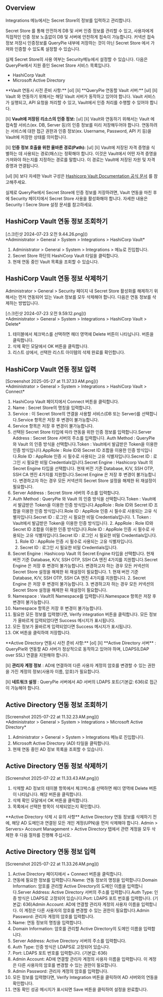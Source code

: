 
## Overview
Integrations 메뉴에서는 Secret Store의 정보를 입력하고 관리합니다.

Secret Store 를 통해 안전하게 DB 및 서버 인증 정보를 관리할 수 있고, 사용자에게 직접적인 인증 정보 노출없이 DB 및 서버에 안전하게 접속이 가능합니다. 커넥션 접속 정보 저장시 인증정보를 QueryPie 내부에 저장하는 것이 아닌 Secret Store 에서 가져와 인증할 수 있도록 설정할 수 있습니다.

실제 Secret Store의 사용 여부는 Security메뉴에서 설정할 수 있습니다. 다음은 QueryPie에서 지원 중인 Secret Store 서비스 목록입니다.

* HashiCorp Vault
* Microsoft Active Directory

<Callout type="info">
**Vault 연동시 사전 준비 사항:** 
[ol]
[li]
**QueryPie 연동할 Vault 서버:** 
[ul]
[li]
Vault 와 연동하기 위해서는 해당 Vault 서버가 동작하고 있어야 합니다. Vault 서비스가 실행되고, API 요청을 처리할 수 있고, Vault에서 인증 처리를 수행할 수 있어야 합니다. 



[li]
**Vault에 저장된 리소스의 인증 정보:** 
[ul]
[li]
Vault와 연동하기 위해서는 Vault 에 접속할 서비스(ex. DB, Server 등)의 인증 정보를 미리 저장해두어야 합니다. 연동하려는 서비스에 대한 접근 권한과 인증 정보(ex. Username, Password, API 키 등)을 Vault에 저장한 상태를 의미합니다. 



[li]
**인증 정보 호출을 위한 올바른 경로(Path):** 
[ul]
[li]
Vault에 저장된 자격 증명을 식별하는 데 사용되는 경로(패스)는 정확해야 합니다. 이것은 Vault에서 어떤 자격 증명을 가져와야 하는지를 지정하는 경로를 말합니다. 이 경로는 Vault에 저장된 자원 및 자격 증명과 연결됩니다. 




[ul]
[li]
보다 자세한 Vault 구성은 [Hashicorp Vault Documentation 공식 문서](https://developer.hashicorp.com/vault/docs) 를 참고해주세요. 


</Callout>

<Callout type="important">
실제로 QueryPie에서 Secret Store에 인증 정보를 저장하려면, Vault 연동을 마친 후에 Security 페이지에서 Secret Store 사용을 활성화해야 합니다. 자세한 내용은 Security l Secre Store 설정 문서를 참고하세요. 
</Callout>

## HashiCorp Vault 연동 정보 조회하기
<p align="center">
<div>[스크린샷 2024-07-23 오전 9.44.26.png]()</div>
*Administrator &gt; General &gt; System &gt; Integrations &gt; HashiCorp Vault*
</p>

1. Administrator > General > System > Integrations > 메뉴로 진입합니다.
2. Secret Store 하단의 HashiCorp Vault 타일을 클릭합니다.
3. 현재 연동 중인 Vault 목록을 조회할 수 있습니다.

## HashiCorp Vault 연동 정보 삭제하기
Administrator &gt; General &gt; Security 페이지 내 Secret Store 활성화를 해제하기 위해서는 먼저 연동되어 있는 Vault 정보를 모두 삭제해야 합니다. 다음은 연동 정보를 삭제하는 방법입니다.

<p align="center">
<div>[스크린샷 2024-07-23 오전 9.59.12.png]()</div>
*Administrator &gt; General &gt; System &gt; Integrations &gt; HashiCorp Vault &gt; Delete*
</p>

1. 테이블에서 체크박스를 선택하면 헤더 영역에 Delete 버튼이 나타납니다. 버튼을 클릭합니다.
2. 삭제 확인 모달에서 OK 버튼을 클릭합니다.
3. 리스트 상에서, 선택한 리스트 아이템의 삭제 완료를 확인합니다.

## HashiCorp Vault 연동 정보 입력
<p align="center">
<div>[Screenshot 2025-05-27 at 11.37.33 AM.png]()</div>
*Administrator &gt; General &gt; System &gt; Integrations &gt; HashiCorp Vault &gt; Connect*
</p>

1. HashiCorp Vault 페이지에서 Connect 버튼을 클릭합니다.
2. Name : Secret Store의 명칭을 입력합니다.
3. Service : 이 Secret Store의 연결을 사용할 서비스(DB 또는 Server)를 선택합니다.Service 항목은 저장 후 변경이 불가능합니다.
  1. Service 항목은 저장 후 변경이 불가능합니다.
4. 선택된 Secret Store 타입에 따라 연동을 위한 인증 정보를 입력합니다.Server Address : Secret Store 서버의 주소를 입력합니다. Auth Method : QueryPie 와 Vault 의 인증 방식을 선택합니다.Token : Vault에서 발급받은 Token을 이용한 인증 방식입니다.AppRole : Role ID와 Secret ID 조합을 이용한 인증 방식입니다.Role ID : AppRole 인증 시 필수로 사용되는 고유 식별자입니다.Secret ID : 로그인 시 필요한 비밀 Credentials입니다.Secret Engine : Hashicorp Vault 의 Secret Engine 타입을 선택합니다. 현재 버전 기준 Database, K/V, SSH OTP, SSH CA 엔진 4가지를 지원합니다.Secret Engine 은 저장 후 변경이 불가능합니다. 변경하고자 하는 경우 모든 커넥션의 Secret Store 설정을 해제한 뒤 재설정이 필요합니다.
  1. Server Address : Secret Store 서버의 주소를 입력합니다.
  2. Auth Method : QueryPie 와 Vault 의 인증 방식을 선택합니다.Token : Vault에서 발급받은 Token을 이용한 인증 방식입니다.AppRole : Role ID와 Secret ID 조합을 이용한 인증 방식입니다.Role ID : AppRole 인증 시 필수로 사용되는 고유 식별자입니다.Secret ID : 로그인 시 필요한 비밀 Credentials입니다.
    1. Token : Vault에서 발급받은 Token을 이용한 인증 방식입니다.
    2. AppRole : Role ID와 Secret ID 조합을 이용한 인증 방식입니다.Role ID : AppRole 인증 시 필수로 사용되는 고유 식별자입니다.Secret ID : 로그인 시 필요한 비밀 Credentials입니다.
      1. Role ID : AppRole 인증 시 필수로 사용되는 고유 식별자입니다.
      2. Secret ID : 로그인 시 필요한 비밀 Credentials입니다.
  3. Secret Engine : Hashicorp Vault 의 Secret Engine 타입을 선택합니다. 현재 버전 기준 Database, K/V, SSH OTP, SSH CA 엔진 4가지를 지원합니다.Secret Engine 은 저장 후 변경이 불가능합니다. 변경하고자 하는 경우 모든 커넥션의 Secret Store 설정을 해제한 뒤 재설정이 필요합니다.
    1. 현재 버전 기준 Database, K/V, SSH OTP, SSH CA 엔진 4가지를 지원합니다.
    2. Secret Engine 은 저장 후 변경이 불가능합니다.
    3. 변경하고자 하는 경우 모든 커넥션의 Secret Store 설정을 해제한 뒤 재설정이 필요합니다.
5. Namespace : Vault의 Namespace를 입력합니다.Namespace 항목은 저장 후 변경이 불가능합니다.
  1. Namespace 항목은 저장 후 변경이 불가능합니다.
6. 필요한 모든 정보를 입력했다면, Verify integration 버튼을 클릭합니다. 모든 정보가 올바르게 입력되었다면  Success 메시지가 표시됩니다.
  1. 모든 정보가 올바르게 입력되었다면  Success 메시지가 표시됩니다.
7. OK 버튼을 클릭하여 저장합니다.

<Callout type="info">
**Active Directory 연동시 사전 준비 사항:** 
[ol]
[li]
**Active Directory 서버** : QueryPie와 연동할 AD 서버가 정상적으로 동작하고 있어야 하며, LDAPS(LDAP over SSL) 연결을 지원해야 합니다. 

[li]
**관리자 계정 정보** : AD에 연결하여 다른 사용자 계정의 암호를 변경할 수 있는 권한을 가진 계정의 정보(사용자 이름, 암호)가 필요합니다. 

[li]
**네트워크 설정** : QueryPie 서버에서 AD 서버의 LDAPS 포트(기본값: 636)로 접근이 가능해야 합니다. 


</Callout>

## Active Directory 연동 정보 조회하기
<p align="center">
<div>[Screenshot 2025-07-22 at 11.32.23 AM.png]()</div>
*Administrator &gt; General &gt; System &gt; Integrations &gt; Microsoft Active Directory*
</p>

1. Administrator > General > System > Integrations 메뉴로 진입합니다.
2. Microsoft Active Directory (AD) 타일을 클릭합니다.
3. 현재 연동 중인 AD 정보 목록을 조회할 수 있습니다.

## Active Directory 연동 정보 삭제하기
<p align="center">
<div>[Screenshot 2025-07-22 at 11.33.43 AM.png]()</div>
</p>

1. 삭제할 AD 정보의 테이블 항목에서 체크박스를 선택하면 헤더 영역에 Delete 버튼이 나타납니다. 해당 버튼을 클릭합니다.
2. 삭제 확인 모달에서 OK 버튼을 클릭합니다.
3. 목록에서 선택한 항목이 삭제되었는지 확인합니다.

<Callout type="info">
**Active Directory 삭제 시 유의 사항** 
Active Directory 연동 정보를 삭제하기 전에, 해당 AD 도메인과 연결된 모든 개인 계정(UPN)을 먼저 삭제해야 합니다. Admin &gt; Servers&gt; Account Management &gt; Active Directory 탭에서 관련 계정을 모두 삭제한 후 다음 절차를 진행해 주십시오. 
</Callout>

## Active Directory 연동 정보 입력
<p align="center">
<div>[Screenshot 2025-07-22 at 11.33.26 AM.png]()</div>
</p>

1. Active Directory 페이지에서 + Connect 버튼을 클릭합니다.
2. 연동에 필요한 정보를 입력합니다.Name: 연동 정보의 명칭을 입력합니다.Domain Information: 암호를 관리할 Active Directory의 도메인 이름을 입력합니다.Server Address: Active Directory 서버의 주소를 입력합니다.Auth Type: 인증 방식은 LDAPS로 고정되어 있습니다.Port: LDAPS 포트 번호를 입력합니다. (기본값: 636)Admin Account: AD에 연결할 관리자 계정의 사용자 이름을 입력합니다. 이 계정은 다른 사용자의 암호를 변경할 수 있는 권한이 필요합니다.Admin Password: 관리자 계정의 암호를 입력합니다.
  1. Name: 연동 정보의 명칭을 입력합니다.
  2. Domain Information: 암호를 관리할 Active Directory의 도메인 이름을 입력합니다.
  3. Server Address: Active Directory 서버의 주소를 입력합니다.
  4. Auth Type: 인증 방식은 LDAPS로 고정되어 있습니다.
  5. Port: LDAPS 포트 번호를 입력합니다. (기본값: 636)
  6. Admin Account: AD에 연결할 관리자 계정의 사용자 이름을 입력합니다. 이 계정은 다른 사용자의 암호를 변경할 수 있는 권한이 필요합니다.
  7. Admin Password: 관리자 계정의 암호를 입력합니다.
3. 모든 정보를 입력했다면, Verify Integration 버튼을 클릭하여 AD 서버와의 연동을 확인합니다.
4. 연동 확인 성공 메시지가 표시되면 Save 버튼을 클릭하여 설정을 완료합니다.
